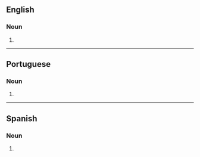 {{also|alpaca's}}

==English==

===Noun===
{{head|en|noun form}}

# {{plural of|en|alpaca}}

----

==Portuguese==

===Noun===
{{head|pt|noun form}}

# {{plural of|pt|alpaca}}

----

==Spanish==

===Noun===
{{head|es|noun form}}

# {{plural of|es|alpaca}}